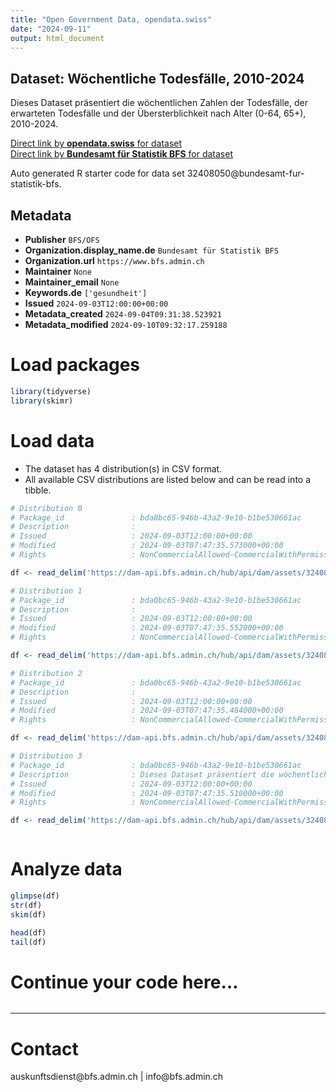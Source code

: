 ```yaml
---
title: "Open Government Data, opendata.swiss"
date: "2024-09-11"
output: html_document
---
```


## Dataset: Wöchentliche Todesfälle, 2010-2024

Dieses Dataset präsentiert die wöchentlichen Zahlen der Todesfälle, der erwarteten Todesfälle und der Übersterblichkeit nach Alter (0-64, 65+), 2010-2024.

[Direct link by **opendata.swiss** for dataset](https://opendata.swiss/de/dataset/wochentliche-todesfalle-2010-20241)<br>
[Direct link by **Bundesamt für Statistik BFS** for dataset](https://www.bfs.admin.ch/asset/de/ts-d-14.03.04.03-wr)

Auto generated R starter code for data set 32408050@bundesamt-fur-statistik-bfs.

## Metadata

- **Publisher** `BFS/OFS`
- **Organization.display_name.de** `Bundesamt für Statistik BFS`
- **Organization.url** `https://www.bfs.admin.ch`
- **Maintainer** `None`
- **Maintainer_email** `None`
- **Keywords.de** `['gesundheit']`
- **Issued** `2024-09-03T12:00:00+00:00`
- **Metadata_created** `2024-09-04T09:31:38.523921`
- **Metadata_modified** `2024-09-10T09:32:17.259188`


# Load packages

```r

library(tidyverse)
library(skimr)

```

# Load data

-   The dataset has 4 distribution(s) in CSV format.
-   All available CSV distributions are listed below and can be read into a tibble.

```r

# Distribution 0
# Package_id               : bda0bc65-946b-43a2-9e10-b1be530661ac
# Description              : 
# Issued                   : 2024-09-03T12:00:00+00:00
# Modified                 : 2024-09-03T07:47:35.573000+00:00
# Rights                   : NonCommercialAllowed-CommercialWithPermission-ReferenceRequired

df <- read_delim('https://dam-api.bfs.admin.ch/hub/api/dam/assets/32408062/master')

# Distribution 1
# Package_id               : bda0bc65-946b-43a2-9e10-b1be530661ac
# Description              : 
# Issued                   : 2024-09-03T12:00:00+00:00
# Modified                 : 2024-09-03T07:47:35.552000+00:00
# Rights                   : NonCommercialAllowed-CommercialWithPermission-ReferenceRequired

df <- read_delim('https://dam-api.bfs.admin.ch/hub/api/dam/assets/32408072/master')

# Distribution 2
# Package_id               : bda0bc65-946b-43a2-9e10-b1be530661ac
# Description              : 
# Issued                   : 2024-09-03T12:00:00+00:00
# Modified                 : 2024-09-03T07:47:35.484000+00:00
# Rights                   : NonCommercialAllowed-CommercialWithPermission-ReferenceRequired

df <- read_delim('https://dam-api.bfs.admin.ch/hub/api/dam/assets/32408077/master')

# Distribution 3
# Package_id               : bda0bc65-946b-43a2-9e10-b1be530661ac
# Description              : Dieses Dataset präsentiert die wöchentlichen Zahlen der Todesfälle, der erwarteten Todesfälle und der Übersterblichkeit nach Alter (0-64, 65+), 2010-2024.
# Issued                   : 2024-09-03T12:00:00+00:00
# Modified                 : 2024-09-03T07:47:35.510000+00:00
# Rights                   : NonCommercialAllowed-CommercialWithPermission-ReferenceRequired

df <- read_delim('https://dam-api.bfs.admin.ch/hub/api/dam/assets/32408080/master')



```

# Analyze data

```r

glimpse(df)
str(df)
skim(df)

head(df)
tail(df)

```

# Continue your code here...

```r

```

------------------------------------------------------------------------

# Contact

auskunftsdienst@bfs.admin.ch | info@bfs.admin.ch
